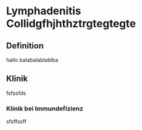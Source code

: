 # Lymphadenitis Collidgfhjhthztrgtegtegte

## Definition
hallo balabalablablba

## Klinik
fsfssfds

### Klinik bei Immundefizienz
sfsffssff
